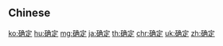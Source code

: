 {{also|確定}}
==Chinese==
{{zh-see|確定}}

[[ko:确定]]
[[hu:确定]]
[[mg:确定]]
[[ja:确定]]
[[th:确定]]
[[chr:确定]]
[[uk:确定]]
[[zh:确定]]